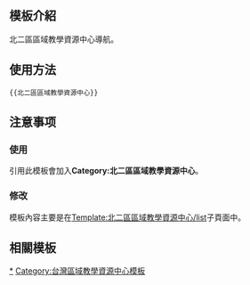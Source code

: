 <includeonly><!-- 在這裡加入模板的保護標識 --></includeonly><noinclude>{{Documentation subpage}}</noinclude>
<!-- 在本行下編輯模板說明 -->
== 模板介紹 ==
北二區區域教學資源中心導航。

== 使用方法 ==
<pre>{{北二區區域教學資源中心}}</pre>

== 注意事项 ==
=== 使用 ===
引用此模板會加入'''Category:北二區區域教學資源中心'''。
=== 修改 ===
模板內容主要是在[[Template:北二區區域教學資源中心/list]]子頁面中。

== 相關模板 ==

{{台灣高等教育模板導航}}

<includeonly>
<!-- 本行下加入模板的分類 -->
[[Category:北二區區域教學資源中心‎|*]]
[[Category:台灣區域教學資源中心模板]]
</includeonly>